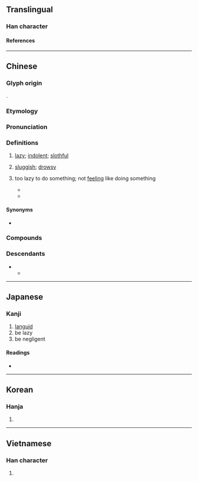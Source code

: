 {{also|懒}}
{{character info}}
{{character info|0xF90D}}
{{character info|0x2F8B1}}
==Translingual==

===Han character===
{{Han char|rn=61|rad=心|as=16|sn=19|four=97086|canj=PDLC|ids=⿰忄賴}}

====References====
{{Han ref|kx=0408.160|dkj=11455|dj=0749.170|hdz=42368.130|uh=61F6|ud=25078|bh=C369|bd=50025}}
{{Han ref|uh=F90D}}
{{Han ref|uh=2F8B1}}

----

==Chinese==
{{zh-forms|s=懒|ss=𰑐|alt=嬾/𰌙,孏-ancient,㦨,⿰忄阑}}

===Glyph origin===
{{Han etym}}
{{Han compound|忄|賴|c1=s|c2=p|t1=heart|ls=psc}}.

===Etymology===
{{rfe|zh}}

===Pronunciation===
{{zh-pron
|m=lǎn
|ma=Zh-lan.ogg
|m-s=nan3
|c=laan5
|c-t=lan1
|g=lan3
|h=pfs=lân;gd=lan1
|j=lan2
|mb=lǎng
|md=lāng
|mn=lán/nōa
|mn_note=lán - literary; nōa - vernacular
|mn-t=lang6
|w=3le
|x=lan3
|mc=y
|oc=y
|cat=a
}}

===Definitions===
{{zh-hanzi}}

# [[lazy]]; [[indolent]]; [[slothful]]
#: {{zh-x|我 的 弟弟{di} 非常 懶，一點 家務 都 不會 做。|My younger brother is really '''lazy'''; he doesn't do any chores.}}
#: {{zh-x|你 唔好 咁 懶 啦。|Don't be so '''lazy'''.|C}}
# [[sluggish]]; [[drowsy]]
# {{lb|zh|often with {{zh-l|*得}}}} too lazy to do something; not [[feel]]ing like doing something
#* {{zh-x|夏天 的 我 懶得{de} 化妝|In the summer, I'm too '''lazy''' to put on makeup|ref='''1988''', {{w2|zh|鄭怡}}, {{lang|zh|離家出走}}}}
#* {{zh-x|乾 一 罐 的 汽水　呼出 嘆息　快樂 懶 說明|[I] drink up a can of pop, breathe out a gasp, so happy [I] '''don't feel like''' explaining|C-LIT|ref='''2020''', {{w2|zh|林家謙}} &lsqb;{{w|Terence Lam}}&rsqb;, [https://www.youtube.com/watch?v=qWhavDVsMRc {{lang|zh|一人之境}}] [Solitude]}}

====Synonyms====
* {{sense|lazy}}
{{zh-syn-saurus|懶惰}}
{{zh-dial|懶惰}}

===Compounds===
{{zh-der|懶音|懶蟲|懶得|懶惰|懶鬼|懶漢|懶猴|懶散|懶洋洋|意懶心慵|意懶心灰|伸懶腰|嚲懶|心灰意懶|心慵意懶|意慵心懶|幫閑鑽懶|幫懶鑽閑|偎慵墮懶|慵懶|好吃懶做|好食懶飛|偷懶|懶腰|懶人植物|懶人|懶懶的|懶骨頭|懶凳|睡懶覺|懶待|樹懶|發懶|痠懶|疏懶|懶髻|懶怠|懶設設|懶架|憊懶|懶婦|懶病|懶黃病|躲懶|鑽懶幫閑|酸懶|脫懶|貪吃懶做|身上發懶|倦懶|墮懶|嬌懶|幫閒鑽懶|幽懶|心懶|懶中散|懶人菜|懶倦|懶几|懶別設|懶困|懶墮|懶妥妥|懶婦箴|懶婦魚|懶嫷|懶學|懶怯|懶意|懶慢|懶懶|懶懶攤攤|懶拖拖|懶拙|懶放|懶殘|懶驢愁|懶龍|托懶|放懶|疲懶|癡懶|簡懶|貪懶|賣懶|躲頭避懶|軟懶|避懶|鐵懶|鑽懶幫閒|鵝項懶凳}}

===Descendants===
* {{desc|bor=1|tai-pro|*ɡraːnᶜ²||lazy}}
** {{desc|th|คร้าน||lazy}}

{{zh-cat|Elementary}}

----

==Japanese==

===Kanji===
{{ja-kanji|grade=|rs=心16}}

# [[languid]]
# be lazy
# be negligent

====Readings====
* {{ja-readings|on=らん,らい|kun=おこたる,ものうい}}

----

==Korean==

===Hanja===
{{ko-hanja|라||나}}{{attention|ko}}

{{ko-hanja|란||난}}

# {{rfdef|ko|sort=心16}}

----

==Vietnamese==

===Han character===
{{vi-readings|readings=lại,lãn,lớn,lười|rs=心16}}

# {{rfdef|vi|sort=心16}}